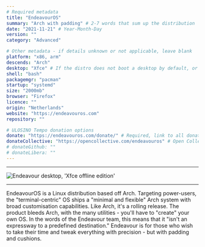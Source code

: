 ```yaml
---
# Required metadata
title: "EndeavourOS"
summary: "Arch with padding" # 2-7 words that sum up the distribution
date: "2021-11-21" # Year-Month-Day
version: ""
category: "Advanced"

# Other metadata - if details unknown or not applicable, leave blank
platform: "x86, arm"
descends: "Arch"
desktop: "Xfce" # If the distro does not boot a desktop by default, or doesn't ship one, leave 'desktop' blank
shell: "bash"
packagemgr: "pacman"
startup: "systemd"
size: "2000mb"
browser: "Firefox"
licence: ""
origin: "Netherlands"
website: "https://endeavouros.com"
repository: ""

# ULOSINO Tempo donation options
donate: "https://endeavouros.com/donate/" # Required, link to all donation options
donateCollective: "https://opencollective.com/endeavouros" # Open Collective
# donateGithub: ""
# donateLibera: ""
---
```


---

<Image
  src="/images/endeavour.jpg"
  alt="Endeavour desktop, 'Xfce offline edition'"
  width={250}
  height={400}
/>

---

EndeavourOS is a Linux distribution based off Arch. Targeting power-users, the "terminal-centric" OS ships a "minimal and flexible" Arch system with broad customisation capabilities. Like Arch, it's a rolling release. The product bleeds Arch, with the many utilities - you'll have to "create" your own OS. In the words of the Endeavour team, this means that it "isn't an expressway to a predefined destination." Endeavour is for those who wish to take their time and tweak everything with precision - but with padding and cushions.
